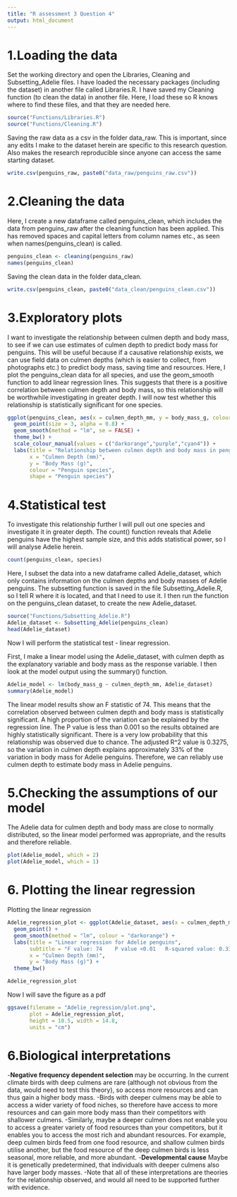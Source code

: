 ---
title: "R assessment 3 Question 4"
output: html_document
---
# 1.Loading the data

Set the working directory and open the Libraries, Cleaning and Subsetting_Adelie files.
I have loaded the necessary packages (including the dataset) in another file called Libraries.R. 
I have saved my Cleaning function  (to clean the data) in another file.
Here, I load these so R knows where to find these files, and that they are needed here. 
```{r}
source("Functions/Libraries.R")
source("Functions/Cleaning.R")
```

Saving the raw data as a csv in the folder data_raw.
This is important, since any edits I make to the dataset herein are specific to this research question.
Also makes the research reproducible since anyone can access the same starting dataset.
```{r}
write.csv(penguins_raw, paste0("data_raw/penguins_raw.csv"))
```

# 2.Cleaning the data

Here, I create a new dataframe called penguins_clean, which includes the data from penguins_raw after the cleaning function has been applied. This has removed spaces and capital letters from column names etc., as seen when names(penguins_clean) is called.
```{r}
penguins_clean <- cleaning(penguins_raw)
names(penguins_clean)
```

Saving the clean data in the folder data_clean.
```{r}
write.csv(penguins_clean, paste0("data_clean/penguins_clean.csv"))
```

# 3.Exploratory plots

I want to investigate the relationship between culmen depth and body mass, to see if we can use estimates of culmen depth to predict body mass for penguins.
This will be useful because if a causative relationship exists, we can use field data on culmen depths (which is easier to collect, from photographs etc.) to predict body mass, saving time and resources.
Here, I plot the penguins_clean data for all species, and use the geom_smooth function to add linear regression lines. 
This suggests that there is a positive correlation between culmen depth and body mass, so this relationship will be worthwhile investigating in greater depth. I will now test whether this relationship is statistically significant for one species. 

```{r}
ggplot(penguins_clean, aes(x = culmen_depth_mm, y = body_mass_g, colour = species, shape = species)) +
  geom_point(size = 3, alpha = 0.8) +
  geom_smooth(method = "lm", se = FALSE) +
  theme_bw() +
  scale_colour_manual(values = c("darkorange","purple","cyan4")) +
  labs(title = "Relationship between culmen depth and body mass in penguins",
       x = "Culmen Depth (mm)",
       y = "Body Mass (g)",
       colour = "Penguin species",
       shape = "Penguin species") 
```

# 4.Statistical test

To investigate this relationship further I will pull out one species and investigate it in greater depth.
The count() function reveals that Adelie penguins have the highest sample size, and this adds statistical power, so I will analyse Adelie herein.
```{r}
count(penguins_clean, species)
```

Here, I subset the data into a new dataframe called Adelie_dataset, which only contains information on the culmen depths and body masses of Adelie penguins.
The subsetting function is saved in the file Subsetting_Adelie.R, so I tell R where it is located, and that I need to use it.
I then run the function on the penguins_clean dataset, to create the new Adelie_dataset.

```{r}
source("Functions/Subsetting_Adelie.R")
Adelie_dataset <- Subsetting_Adelie(penguins_clean)
head(Adelie_dataset)
```

Now I will perform the statistical test - linear regression.

First, I make a linear model using the Adelie_dataset, with culmen depth as the explanatory variable and body mass as the response variable.
I then look at the model output using the summary() function.

```{r}
Adelie_model <- lm(body_mass_g ~ culmen_depth_mm, Adelie_dataset)
summary(Adelie_model)
```
The linear model results show an F statistic of 74. This means that the correlation observed between culmen depth and body mass is statistically significant. A high proportion of the variation can be explained by the regression line. 
The P value is less than 0.001 so the results obtained are highly statistically significant. There is a very low probability that this relationship was observed due to chance.
The adjusted R^2 value is 0.3275, so the variation in culmen depth explains approximately 33% of the variation in body mass for Adelie penguins.
Therefore, we can reliably use culmen depth to estimate body mass in Adelie penguins.


# 5.Checking the assumptions of our model

The Adelie data for culmen depth and body mass are close to normally distributed, so the linear model performed was appropriate, and the results and therefore reliable.
```{r}
plot(Adelie_model, which = 2)
plot(Adelie_model, which = 1)
```

# 6. Plotting the linear regression 

Plotting the linear regression
```{r}
Adelie_regression_plot <- ggplot(Adelie_dataset, aes(x = culmen_depth_mm, y = body_mass_g)) +
  geom_point() +
  geom_smooth(method = "lm", colour = "darkorange") +
  labs(title = "Linear regression for Adelie penguins",
       subtitle = "F value: 74    P value <0.01   R-squared value: 0.33   Grey: 95% Confidence interval",
       x = "Culmen Depth (mm)",
       y = "Body Mass (g)") +
  theme_bw()

Adelie_regression_plot
```

Now I will save the figure as a pdf
```{r}
ggsave(filename = "Adelie_regression/plot.png",
       plot = Adelie_regression_plot,
       height = 10.5, width = 14.8, 
       units = "cm")
```


# 6.Biological interpretations
-**Negative frequency dependent selection** may be occurring. In the current climate birds with deep culmens are rare (although not obvious from the data, would need to test this theory), so access more resources and can thus gain a higher body mass. 
-Birds with deeper culmens may be able to access a wider variety of food niches, so therefore have access to more resources and can gain more body mass than their competitors with shallower culmens.
-Similarly, maybe a deeper culmen does not enable you to access a greater variety of food resources than your competitors, but it enables you to access the most rich and abundant resources. For example, deep culmen birds feed from one food resource, and shallow culmen birds utilise another, but the food resource of the deep culmen birds is less seasonal, more reliable, and more abundant.
-**Developmental cause** Maybe it is genetically predetermined, that individuals with deeper culmens also have larger body masses. 
-Note that all of these interpretations are theories for the relationship observed, and would all need to be supported further with evidence. 


